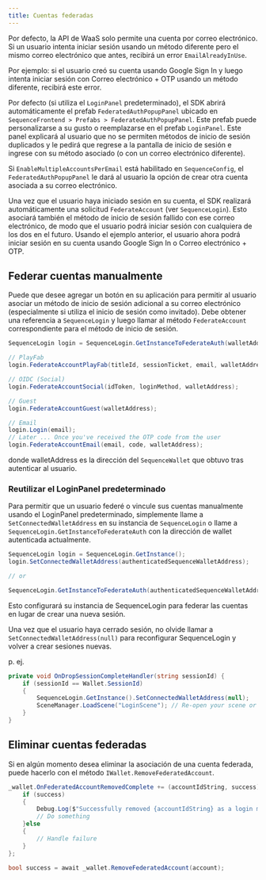 ```yaml
---
title: Cuentas federadas
---
```


Por defecto, la API de WaaS solo permite una cuenta por correo electrónico. Si un usuario intenta iniciar sesión usando un método diferente pero el mismo correo electrónico que antes, recibirá un error `EmailAlreadyInUse`.

Por ejemplo: si el usuario creó su cuenta usando Google Sign In y luego intenta iniciar sesión con Correo electrónico + OTP usando un método diferente, recibirá este error.

Por defecto (si utiliza el `LoginPanel` predeterminado), el SDK abrirá automáticamente el prefab `FederatedAuthPopupPanel` ubicado en `SequenceFrontend > Prefabs > FederatedAuthPopupPanel`. Este prefab puede personalizarse a su gusto o reemplazarse en el prefab `LoginPanel`. Este panel explicará al usuario que no se permiten métodos de inicio de sesión duplicados y le pedirá que regrese a la pantalla de inicio de sesión e ingrese con su método asociado (o con un correo electrónico diferente).

<Info>Si `EnableMultipleAccountsPerEmail` está habilitado en `SequenceConfig`, el `FederatedAuthPopupPanel` le dará al usuario la opción de crear otra cuenta asociada a su correo electrónico.</Info>

Una vez que el usuario haya iniciado sesión en su cuenta, el SDK realizará automáticamente una solicitud `FederateAccount` (ver `SequenceLogin`). Esto asociará también el método de inicio de sesión fallido con ese correo electrónico, de modo que el usuario podrá iniciar sesión con cualquiera de los dos en el futuro. Usando el ejemplo anterior, el usuario ahora podrá iniciar sesión en su cuenta usando Google Sign In o Correo electrónico + OTP.

## Federar cuentas manualmente
Puede que desee agregar un botón en su aplicación para permitir al usuario asociar un método de inicio de sesión adicional a su correo electrónico (especialmente si utiliza el inicio de sesión como invitado). Debe obtener una referencia a `SequenceLogin` y luego llamar al método `FederateAccount` correspondiente para el método de inicio de sesión.

```csharp
SequenceLogin login = SequenceLogin.GetInstanceToFederateAuth(walletAddress);

// PlayFab
login.FederateAccountPlayFab(titleId, sessionTicket, email, walletAddress);

// OIDC (Social)
login.FederateAccountSocial(idToken, loginMethod, walletAddress);

// Guest
login.FederateAccountGuest(walletAddress);

// Email
login.Login(email);
// Later ... Once you've received the OTP code from the user
login.FederateAccountEmail(email, code, walletAddress); 
```

donde walletAddress es la dirección del `SequenceWallet` que obtuvo tras autenticar al usuario.

### Reutilizar el LoginPanel predeterminado
Para permitir que un usuario federé o vincule sus cuentas manualmente usando el LoginPanel predeterminado, simplemente llame a `SetConnectedWalletAddress` en su instancia de `SequenceLogin` o llame a `SequenceLogin.GetInstanceToFederateAuth` con la dirección de wallet autenticada actualmente.

```csharp
SequenceLogin login = SequenceLogin.GetInstance();
login.SetConnectedWalletAddress(authenticatedSequenceWalletAddress);

// or

SequenceLogin.GetInstanceToFederateAuth(authenticatedSequenceWalletAddress);
```

Esto configurará su instancia de SequenceLogin para federar las cuentas en lugar de crear una nueva sesión.

<Tip>Una vez que el usuario haya cerrado sesión, no olvide llamar a `SetConnectedWalletAddress(null)` para reconfigurar SequenceLogin y volver a crear sesiones nuevas.</Tip>

p. ej.

```csharp
private void OnDropSessionCompleteHandler(string sessionId) {
    if (sessionId == Wallet.SessionId)
    {
        SequenceLogin.GetInstance().SetConnectedWalletAddress(null);
        SceneManager.LoadScene("LoginScene"); // Re-open your scene or UI to allow the user to log back in and create a new session here
    }
}
```

## Eliminar cuentas federadas
Si en algún momento desea eliminar la asociación de una cuenta federada, puede hacerlo con el método `IWallet.RemoveFederatedAccount`.

```csharp
_wallet.OnFederatedAccountRemovedComplete += (accountIdString, success) => {
    if (success) 
    {
        Debug.Log($"Successfully removed {accountIdString} as a login method");
        // Do something
    }else 
    {
        // Handle failure
    }
};

bool success = await _wallet.RemoveFederatedAccount(account);
```